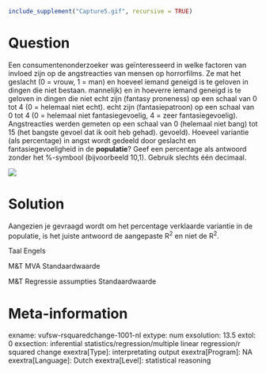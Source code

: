 ```r
include_supplement("Capture5.gif", recursive = TRUE)
```

Question
========
Een consumentenonderzoeker was geïnteresseerd in welke factoren van invloed zijn op de angstreacties van mensen op horrorfilms. Ze mat het geslacht (0 = vrouw, 1 = man) en hoeveel iemand geneigd is te geloven in dingen die niet bestaan. mannelijk) en in hoeverre iemand geneigd is te geloven in dingen die niet echt zijn (fantasy proneness) op een schaal van 0 tot 4 (0 = helemaal niet echt). echt zijn (fantasiepatroon) op een schaal van 0 tot 4 (0 = helemaal niet fantasiegevoelig, 4 = zeer fantasiegevoelig). Angstreacties werden gemeten op een schaal van 0 (helemaal niet bang) tot 15 (het bangste gevoel dat ik ooit heb gehad). gevoeld). Hoeveel variantie (als percentage) in angst wordt gedeeld door geslacht en fantasiegevoeligheid in de **populatie**? Geef een percentage als antwoord zonder het %-symbool (bijvoorbeeld 10,1). Gebruik slechts één decimaal.  
  
![](Capture5.gif)


Solution
========

Aangezien je gevraagd wordt om het percentage verklaarde variantie in de populatie, is het juiste antwoord de aangepaste R<sup>2</sup> en niet de R<sup>2</sup>.

Taal Engels

M&T MVA Standaardwaarde

M&T Regressie assumpties Standaardwaarde

Meta-information
================
exname: vufsw-rsquaredchange-1001-nl
extype: num
exsolution: 13.5
extol: 0
exsection: inferential statistics/regression/multiple linear regression/r squared change
exextra[Type]: interpretating output
exextra[Program]: NA
exextra[Language]: Dutch
exextra[Level]: statistical reasoning

